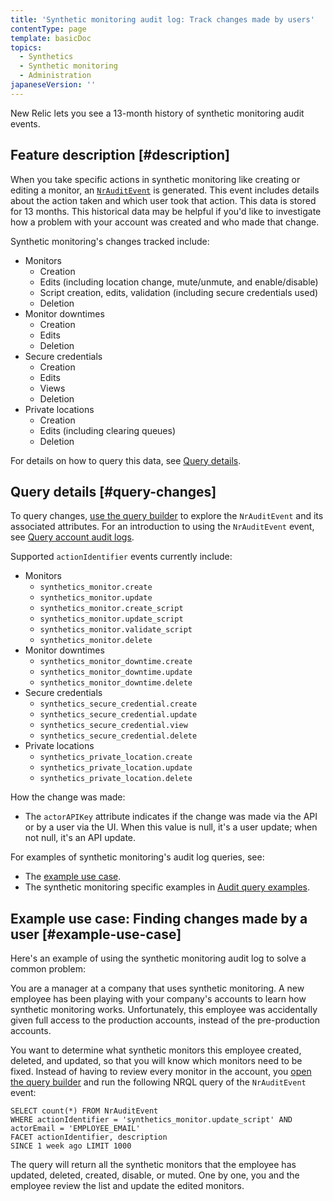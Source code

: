 ```yaml
---
title: 'Synthetic monitoring audit log: Track changes made by users'
contentType: page
template: basicDoc
topics:
  - Synthetics
  - Synthetic monitoring
  - Administration
japaneseVersion: ''
---
```


New Relic lets you see a 13-month history of synthetic monitoring audit events.

## Feature description [#description]

When you take specific actions in synthetic monitoring like creating or editing a monitor, an [`NrAuditEvent`](/attribute-dictionary?attribute_name=&events_tids%5B%5D=8287) is generated. This event includes details about the action taken and which user took that action. This data is stored for 13 months. This historical data may be helpful if you'd like to investigate how a problem with your account was created and who made that change.

Synthetic monitoring's changes tracked include:

* Monitors
  * Creation
  * Edits (including location change, mute/unmute, and enable/disable)
  * Script creation, edits, validation (including secure credentials used)
  * Deletion
* Monitor downtimes
  * Creation
  * Edits
  * Deletion
* Secure credentials
  * Creation
  * Edits
  * Views
  * Deletion
* Private locations
  * Creation
  * Edits (including clearing queues)
  * Deletion

For details on how to query this data, see [Query details](#query-changes).

## Query details [#query-changes]

To query changes, [use the query builder](/docs/query-your-data/explore-query-data/query-builder/introduction-query-builder) to explore the `NrAuditEvent` and its associated attributes. For an introduction to using the `NrAuditEvent` event, see [Query account audit logs](/docs/insights/use-insights-ui/manage-account-data/query-account-audit-logs-nrauditevent).

Supported `actionIdentifier` events currently include:

* Monitors
  * `synthetics_monitor.create`
  * `synthetics_monitor.update`
  * `synthetics_monitor.create_script`
  * `synthetics_monitor.update_script`
  * `synthetics_monitor.validate_script`
  * `synthetics_monitor.delete`
* Monitor downtimes
  * `synthetics_monitor_downtime.create`
  * `synthetics_monitor_downtime.update`
  * `synthetics_monitor_downtime.delete`
* Secure credentials
  * `synthetics_secure_credential.create`
  * `synthetics_secure_credential.update`
  * `synthetics_secure_credential.view`
  * `synthetics_secure_credential.delete`
* Private locations
  * `synthetics_private_location.create​`
  * `synthetics_private_location.update​`
  * `synthetics_private_location.delete`

How the change was made:

* The `actorAPIKey` attribute indicates if the change was made via the API or by a user via the UI. When this value is null, it's a user update; when not null, it's an API update.

For examples of synthetic monitoring's audit log queries, see:

* The [example use case](#example-use-case).
* The synthetic monitoring specific examples in [Audit query examples](/docs/insights/insights-data-sources/default-data/nrauditevent-default-attributes-examples).

## Example use case: Finding changes made by a user [#example-use-case]

Here's an example of using the synthetic monitoring audit log to solve a common problem:

You are a manager at a company that uses synthetic monitoring. A new employee has been playing with your company's accounts to learn how synthetic monitoring works. Unfortunately, this employee was accidentally given full access to the production accounts, instead of the pre-production accounts.

You want to determine what synthetic monitors this employee created, deleted, and updated, so that you will know which monitors need to be fixed. Instead of having to review every monitor in the account, you [open the query builder](/docs/query-your-data/explore-query-data/query-builder/introduction-query-builder) and run the following NRQL query of the `NrAuditEvent` event:

```
SELECT count(*) FROM NrAuditEvent 
WHERE actionIdentifier = 'synthetics_monitor.update_script' AND
actorEmail = 'EMPLOYEE_EMAIL'
FACET actionIdentifier, description 
SINCE 1 week ago LIMIT 1000
```

The query will return all the synthetic monitors that the employee has updated, deleted, created, disable, or muted. One by one, you and the employee review the list and update the edited monitors.
